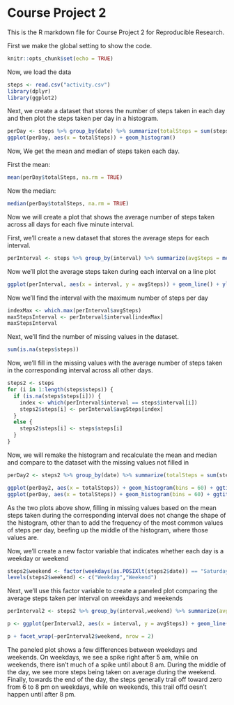 Course Project 2
================

This is the R markdown file for Course Project 2 for Reproducible Research.

First we make the global setting to show the code.

```r
knitr::opts_chunk$set(echo = TRUE)
```

Now, we load the data

```r
steps <- read.csv("activity.csv")
library(dplyr)
library(ggplot2)
```

Next, we create a dataset that stores the number of steps taken in each day and then plot the steps taken per day in a histogram.

```r

perDay <- steps %>% group_by(date) %>% summarize(totalSteps = sum(steps))
ggplot(perDay, aes(x = totalSteps)) + geom_histogram()
```

Now, We get the mean and median of steps taken each day.

First the mean:

```r
mean(perDay$totalSteps, na.rm = TRUE)
```

Now the median:

```r
median(perDay$totalSteps, na.rm = TRUE)
```

Now we will create a plot that shows the average number of steps taken across all days for each five minute interval.

First, we'll create a new dataset that stores the average steps for each interval.

```r
perInterval <- steps %>% group_by(interval) %>% summarize(avgSteps = mean(steps, na.rm = TRUE))
```

Now we'll plot the average steps taken during each interval on a line plot

```r
ggplot(perInterval, aes(x = interval, y = avgSteps)) + geom_line() + ylab("Average Steps Taken In 5 Minute Interval") + xlab("Time of Day")
```

Now we'll find the interval with the maximum number of steps per day

```r
indexMax <- which.max(perInterval$avgSteps)
maxStepsInterval <- perInterval$interval[indexMax]
maxStepsInterval
```

Next, we'll find the number of missing values in the dataset.

```r
sum(is.na(steps$steps))
```
Now, we'll fill in the missing values with the average number of steps taken in the corresponding interval across all other days.

```r

steps2 <- steps
for (i in 1:length(steps$steps)) {
  if (is.na(steps$steps[i])) {
    index <- which(perInterval$interval == steps$interval[i])
    steps2$steps[i] <- perInterval$avgSteps[index]
  }
  else {
    steps2$steps[i] <- steps$steps[i]
  }
}
```
Now, we will remake the histogram and recalculate the mean and median and compare to the dataset with the missing values not filled in

```r
perDay2 <- steps2 %>% group_by(date) %>% summarize(totalSteps = sum(steps))

ggplot(perDay2, aes(x = totalSteps)) + geom_histogram(bins = 60) + ggtitle("Missing Values Filled") + ylim(0,10)
ggplot(perDay, aes(x = totalSteps)) + geom_histogram(bins = 60) + ggtitle("Missing Values Not Filled") + ylim(0,10)
```

As the two plots above show, filling in missing values based on the mean steps taken during the corresponding interval does not change the shape of the histogram, other than to add the frequency of the most common values of steps per day, beefing up the middle of the histogram, where those values are.

Now, we'll create a new factor variable that indicates whether each day is a weekday or weekend

```r
steps2$weekend <- factor(weekdays(as.POSIXlt(steps2$date)) == "Saturday" | weekdays(as.POSIXlt(steps2$date)) == "Sunday")
levels(steps2$weekend) <- c("Weekday","Weekend")
```

Next, we'll use this factor variable to create a paneled plot comparing the average steps taken per interval on weekdays and weekends

```r
perInterval2 <- steps2 %>% group_by(interval,weekend) %>% summarize(avgSteps = mean(steps))

p <- ggplot(perInterval2, aes(x = interval, y = avgSteps)) + geom_line() + ylab("Average Steps Taken In 5 Minute Interval") + xlab("Time of Day")

p + facet_wrap(~perInterval2$weekend, nrow = 2)
```

The paneled plot shows a few differences between weekdays and weekends. On weekdays, we see a spike right after 5 am, while on weekends, there isn't much of a spike until about 8 am. During the middle of the day, we see more steps being taken on average during the weekend. Finally, towards the end of the day, the steps generally trail off toward zero from 6 to 8 pm on weekdays, while on weekends, this trail offd oesn't happen until after 8 pm.
